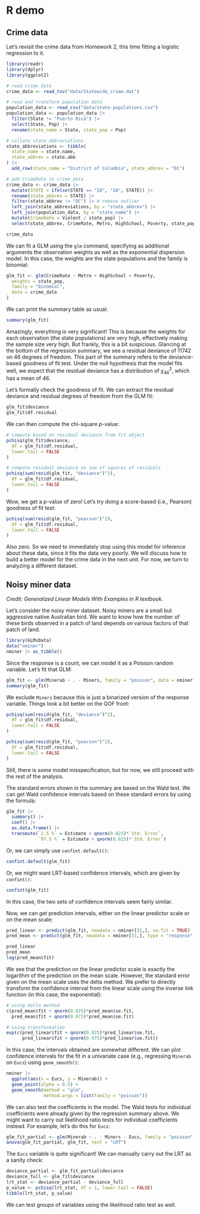 # R demo {#sec-r-demo}

## Crime data {#sec-crime-data}

Let's revisit the crime data from Homework 2, this time fitting a logistic regression to it.

```r
library(readr)
library(dplyr)
library(ggplot2)

# read crime data
crime_data <- read_tsv("data/Statewide_crime.dat")

# read and transform population data
population_data <- read_csv("data/state-populations.csv")
population_data <- population_data |>
  filter(State != "Puerto Rico") |>
  select(State, Pop) |>
  rename(state_name = State, state_pop = Pop)

# collate state abbreviations
state_abbreviations <- tibble(
  state_name = state.name,
  state_abbrev = state.abb
) |>
  add_row(state_name = "District of Columbia", state_abbrev = "DC")

# add CrimeRate to crime_data
crime_data <- crime_data |>
  mutate(STATE = ifelse(STATE == "IO", "IA", STATE)) |>
  rename(state_abbrev = STATE) |>
  filter(state_abbrev != "DC") |> # remove outlier
  left_join(state_abbreviations, by = "state_abbrev") |>
  left_join(population_data, by = "state_name") |>
  mutate(CrimeRate = Violent / state_pop) |>
  select(state_abbrev, CrimeRate, Metro, HighSchool, Poverty, state_pop)

crime_data
```

We can fit a GLM using the `glm` command, specifying as additional arguments the observation weights as well as the exponential dispersion model. In this case, the weights are the state populations and the family is binomial:

```r
glm_fit <- glm(CrimeRate ~ Metro + HighSchool + Poverty,
  weights = state_pop,
  family = "binomial",
  data = crime_data
)
```

We can print the summary table as usual:

```r
summary(glm_fit)
```

Amazingly, everything is very significant! This is because the weights for each observation (the state populations) are very high, effectively making the sample size very high. But frankly, this is a bit suspicious. Glancing at the bottom of the regression summary, we see a residual deviance of 11742 on 46 degrees of freedom. This part of the summary refers to the deviance-based goodness of fit test. Under the null hypothesis that the model fits well, we expect that the residual deviance has a distribution of $\chi^2_{46}$, which has a mean of 46.

Let's formally check the goodness of fit. We can extract the residual deviance and residual degrees of freedom from the GLM fit:

```r
glm_fit$deviance
glm_fit$df.residual
```

We can then compute the chi-square $p$-value:

```r
# compute based on residual deviance from fit object
pchisq(glm_fit$deviance,
  df = glm_fit$df.residual,
  lower.tail = FALSE
)

# compute residual deviance as sum of squares of residuals
pchisq(sum(resid(glm_fit, "deviance")^2),
  df = glm_fit$df.residual,
  lower.tail = FALSE
)
```

Wow, we get a $p$-value of zero! Let's try doing a score-based (i.e., Pearson) goodness of fit test:

```r
pchisq(sum(resid(glm_fit, "pearson")^2),
  df = glm_fit$df.residual,
  lower.tail = FALSE
)
```

Also zero. So we need to immediately stop using this model for inference about these data, since it fits the data very poorly. We will discuss how to build a better model for the crime data in the next unit. For now, we turn to analyzing a different dataset.

## Noisy miner data {#sec-noisy-miner-data}

_Credit: Generalized Linear Models With Examples in R textbook._

Let's consider the noisy miner dataset. Noisy miners are a small but aggressive native Australian bird. We want to know how the number of these birds observed in a patch of land depends on various factors of that patch of land.

```r
library(GLMsData)
data("nminer")
nminer |> as_tibble()
```

Since the response is a count, we can model it as a Poisson random variable. Let's fit that GLM:

```r
glm_fit <- glm(Minerab ~ . - Miners, family = "poisson", data = nminer)
summary(glm_fit)
```

We exclude `Miners` because this is just a binarized version of the response variable. Things look a bit better on the GOF front:

```r
pchisq(sum(resid(glm_fit, "deviance")^2),
  df = glm_fit$df.residual,
  lower.tail = FALSE
)

pchisq(sum(resid(glm_fit, "pearson")^2),
  df = glm_fit$df.residual,
  lower.tail = FALSE
)
```

Still, there is some model misspecification, but for now, we still proceed with the rest of the analysis.

The standard errors shown in the summary are based on the Wald test. We can get Wald confidence intervals based on these standard errors by using the formula:

```r
glm_fit |>
  summary() |>
  coef() |>
  as.data.frame() |>
  transmute(`2.5 %` = Estimate + qnorm(0.025)*`Std. Error`,
            `97.5 %` = Estimate + qnorm(0.025)*`Std. Error`)
```

Or, we can simply use `confint.default()`:

```r
confint.default(glm_fit)
```

Or, we might want LRT-based confidence intervals, which are given by `confint()`:

```r
confint(glm_fit)
```

In this case, the two sets of confidence intervals seem fairly similar.

Now, we can get prediction intervals, either on the linear predictor scale or on the mean scale:

```r
pred_linear <- predict(glm_fit, newdata = nminer[31,], se.fit = TRUE)
pred_mean <- predict(glm_fit, newdata = nminer[31,], type = "response", se.fit = TRUE)

pred_linear
pred_mean
log(pred_mean$fit)
```

We see that the prediction on the linear predictor scale is exactly the logarithm of the prediction on the mean scale. However, the standard error given on the mean scale uses the delta method. We prefer to directly transform the confidence interval from the linear scale using the inverse link function (in this case, the exponential):

```r
# using delta method
c(pred_mean$fit + qnorm(0.025)*pred_mean$se.fit,
  pred_mean$fit + qnorm(0.975)*pred_mean$se.fit)

# using transformation
exp(c(pred_linear$fit + qnorm(0.025)*pred_linear$se.fit,
      pred_linear$fit + qnorm(0.975)*pred_linear$se.fit))
```

In this case, the intervals obtained are somewhat different. We can plot confidence intervals for the fit in a univariate case (e.g., regressing `Minerab` on `Eucs`) using `geom_smooth()`:

```r
nminer |>
  ggplot(aes(x = Eucs, y = Minerab)) +
  geom_point(alpha = 0.5) +
  geom_smooth(method = "glm",
              method.args = list(family = "poisson"))
```

We can also test the coefficients in the model. The Wald tests for individual coefficients were already given by the regression summary above. We might want to carry out likelihood ratio tests for individual coefficients instead. For example, let's do this for `Eucs`:

```r
glm_fit_partial <- glm(Minerab ~ . - Miners - Eucs, family = "poisson", data = nminer)
anova(glm_fit_partial, glm_fit, test = "LRT")
```

The `Eucs` variable is quite significant! We can manually carry out the LRT as a sanity check:

```r
deviance_partial <- glm_fit_partial$deviance
deviance_full <- glm_fit$deviance
lrt_stat <- deviance_partial - deviance_full
p_value <- pchisq(lrt_stat, df = 1, lower.tail = FALSE)
tibble(lrt_stat, p_value)
```

We can test groups of variables using the likelihood ratio test as well.
